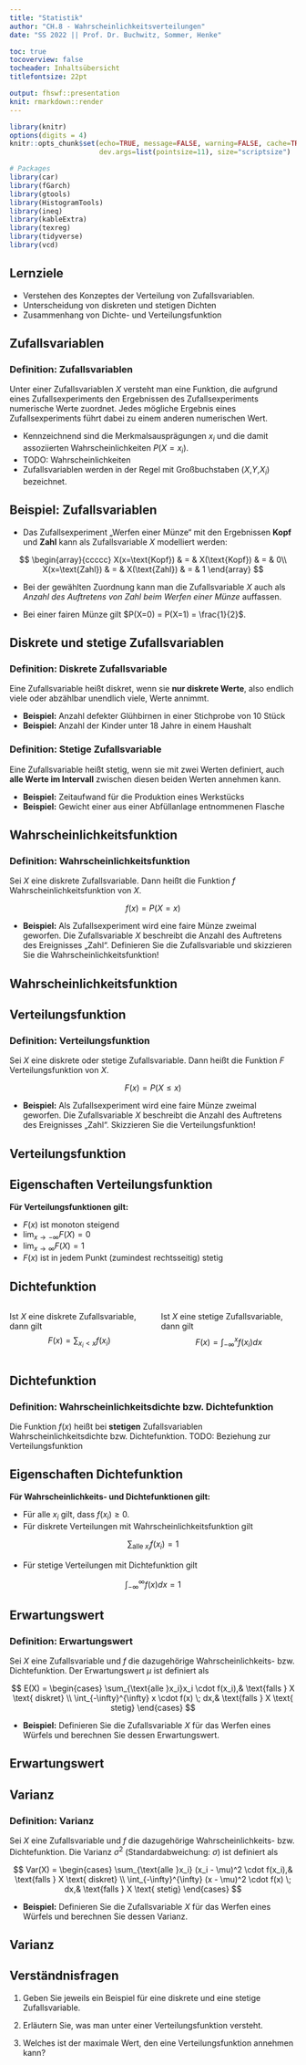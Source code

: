 ```yaml
---
title: "Statistik"
author: "CH.8 - Wahrscheinlichkeitsverteilungen"
date: "SS 2022 || Prof. Dr. Buchwitz, Sommer, Henke"

toc: true
tocoverview: false
tocheader: Inhaltsübersicht
titlefontsize: 22pt

output: fhswf::presentation
knit: rmarkdown::render
---
```


```r
library(knitr)
options(digits = 4)
knitr::opts_chunk$set(echo=TRUE, message=FALSE, warning=FALSE, cache=TRUE, 
                      dev.args=list(pointsize=11), size="scriptsize")

# Packages
library(car)
library(fGarch)
library(gtools)
library(HistogramTools)
library(ineq)
library(kableExtra)
library(texreg)
library(tidyverse)
library(vcd)
```

## Lernziele

- Verstehen des Konzeptes der Verteilung von Zufallsvariablen.
- Unterscheidung von diskreten und stetigen Dichten
- Zusammenhang von Dichte- und Verteilungsfunktion

## Zufallsvariablen

:::{.block}
### Definition: Zufallsvariablen
Unter einer Zufallsvariablen $X$ versteht man eine Funktion, die aufgrund eines Zufallsexperiments den Ergebnissen des Zufallsexperiments numerische Werte zuordnet. Jedes mögliche Ergebnis eines Zufallsexperiments führt dabei zu einem anderen numerischen Wert.
:::

- Kennzeichnend sind die Merkmalsausprägungen $x_i$ und die damit assoziierten Wahrscheinlichkeiten $P(X=x_i)$.
- TODO: Wahrscheinlichkeiten
- Zufallsvariablen werden in der Regel mit Großbuchstaben ($X$,$Y$,$X_i$) bezeichnet.

## Beispiel: Zufallsvariablen

- Das Zufallsexperiment „Werfen einer Münze“ mit den Ergebnissen **Kopf** und **Zahl** kann als Zufallsvariable $X$ modelliert werden:

$$
\begin{array}{ccccc}
X(x=\text{Kopf}) & = & X(\text{Kopf}) & = & 0\\
X(x=\text{Zahl}) & = & X(\text{Zahl})  & = & 1
\end{array}
$$

\bigskip
- Bei der gewählten Zuordnung kann man die Zufallsvariable $X$ auch als *Anzahl des Auftretens von Zahl beim Werfen einer Münze* auffassen.

- Bei einer fairen Münze gilt $P(X=0) = P(X=1) = \frac{1}{2}$.

## Diskrete und stetige Zufallsvariablen

:::{.block}
### Definition: Diskrete Zufallsvariable
Eine Zufallsvariable heißt diskret, wenn sie **nur diskrete Werte**, also endlich viele oder abzählbar unendlich viele, Werte annimmt.
:::

- **Beispiel:** Anzahl defekter Glühbirnen in einer Stichprobe von 10 Stück
- **Beispiel:** Anzahl der Kinder unter 18 Jahre in einem Haushalt

:::{.block}
### Definition: Stetige Zufallsvariable
Eine Zufallsvariable heißt stetig, wenn sie mit zwei Werten definiert, auch **alle Werte im Intervall** zwischen diesen beiden Werten annehmen kann.
:::

- **Beispiel:** Zeitaufwand für die Produktion eines Werkstücks
- **Beispiel:** Gewicht einer aus einer Abfüllanlage entnommenen Flasche

## Wahrscheinlichkeitsfunktion

:::{.block}
### Definition: Wahrscheinlichkeitsfunktion
Sei $X$ eine diskrete Zufallsvariable. Dann heißt die Funktion $f$ Wahrscheinlichkeitsfunktion von $X$.

$$f(x) = P(X=x)$$
:::

- **Beispiel:** Als Zufallsexperiment wird eine faire Münze zweimal geworfen. Die Zufallsvariable $X$ beschreibt die Anzahl des Auftretens des Ereignisses „Zahl“.
Definieren Sie die Zufallsvariable und skizzieren Sie die Wahrscheinlichkeitsfunktion!

## Wahrscheinlichkeitsfunktion

\kariert{20}

## Verteilungsfunktion

:::{.block}
### Definition: Verteilungsfunktion
Sei $X$ eine diskrete oder stetige Zufallsvariable. Dann heißt die Funktion $F$ Verteilungsfunktion von $X$.

$$F(x) = P(X \leq x)$$
:::

- **Beispiel:** Als Zufallsexperiment wird eine faire Münze zweimal geworfen. Die Zufallsvariable $X$ beschreibt die Anzahl des Auftretens des Ereignisses „Zahl“.
Skizzieren Sie die Verteilungsfunktion!

## Verteilungsfunktion

\kariert{20}

## Eigenschaften Verteilungsfunktion

**Für Verteilungsfunktionen gilt:**

- $F(x)$ ist monoton steigend
- $\lim_{x \to -\infty} F(X) = 0$
- $\lim_{x \to \infty} F(X) = 1$
- $F(x)$ ist in jedem Punkt (zumindest rechtsseitig) stetig


## Dichtefunktion

:::{.columns}
:::{.column}
Ist $X$ eine diskrete Zufallsvariable, dann gilt
$$
F(x) = \sum_{x_i<x} f(x_i)
$$
:::

:::{.column}
Ist $X$ eine stetige Zufallsvariable, dann gilt
$$
F(x) = \int_{-\infty}^{x} f(x_i) dx
$$
:::
:::

\kariert{13}

## Dichtefunktion

:::{.block}
### Definition: Wahrscheinlichkeitsdichte bzw. Dichtefunktion
Die Funktion $f(x)$ heißt bei **stetigen** Zufallsvariablen Wahrscheinlichkeitsdichte bzw. Dichtefunktion.
TODO: Beziehung zur Verteilungsfunktion
:::

\medskip
\kariert{14}

## Eigenschaften Dichtefunktion

**Für Wahrscheinlichkeits- und Dichtefunktionen gilt:**

- Für alle $x_i$ gilt, dass $f(x_i) \geq 0$.
- Für diskrete Verteilungen mit Wahrscheinlichkeitsfunktion gilt

$$\sum_{\text{alle }x_i} f(x_i) = 1$$

\bigskip
- Für stetige Verteilungen mit Dichtefunktion gilt

$$ \int_{-\infty}^\infty f(x) dx = 1$$

## Erwartungswert

:::{.block}
### Definition: Erwartungswert
Sei $X$ eine Zufallsvariable und $f$ die dazugehörige Wahrscheinlichkeits- bzw. Dichtefunktion. Der Erwartungswert $\mu$ ist definiert als

$$
E(X) =
\begin{cases}
 \sum_{\text{alle }x_i}x_i \cdot f(x_i),& \text{falls } X \text{ diskret} \\
 \int_{-\infty}^{\infty} x \cdot f(x) \; dx,& \text{falls } X \text{ stetig}
 \end{cases}       
$$
:::

- **Beispiel:** Definieren Sie die Zufallsvariable $X$ für das Werfen eines Würfels und berechnen Sie dessen Erwartungswert.

## Erwartungswert

\kariert{20}

## Varianz

:::{.block}
### Definition: Varianz
Sei $X$ eine Zufallsvariable und $f$ die dazugehörige Wahrscheinlichkeits- bzw. Dichtefunktion. Die Varianz $\sigma^2$ (Standardabweichung: $\sigma$) ist definiert als

$$
Var(X) =
\begin{cases}
 \sum_{\text{alle }x_i} (x_i - \mu)^2 \cdot f(x_i),& \text{falls } X \text{ diskret} \\
 \int_{-\infty}^{\infty} (x - \mu)^2 \cdot f(x) \; dx,& \text{falls } X \text{ stetig}
 \end{cases}       
$$
:::

- **Beispiel:** Definieren Sie die Zufallsvariable $X$ für das Werfen eines Würfels und berechnen Sie dessen Varianz.

## Varianz

\kariert{20}

## Verständnisfragen

1. Geben Sie jeweils ein Beispiel für eine diskrete und eine stetige Zufallsvariable.

2. Erläutern Sie, was man unter einer Verteilungsfunktion versteht.

3. Welches ist der maximale Wert, den eine Verteilungsfunktion annehmen kann?

